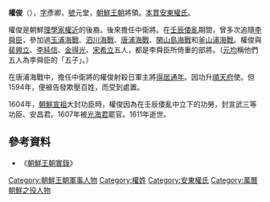 {{Infobox Korean name
|hangul=권준
|hanja=權俊
|rr=Gwon Chun
|mr=Kwŏn Jun
}}
'''權俊'''（{{bd|1541年||1611年||catIdx=Q權}}），[[字|字]]彥卿，[[號|號]]元堂，[[朝鮮王朝|朝鮮王朝]]將領。[[本貫|本貫]][[安東權氏|安東權氏]]。

權俊是朝鮮[[理學家|理學家]][[權近|權近]]的後裔。後來擔任中衛將。在[[壬辰倭亂|壬辰倭亂]]期間，曾多次追隨[[李舜臣_(朝鮮)|李舜臣]]，參加過[[玉浦海戰|玉浦海戰]]、[[泗川海戰|泗川海戰]]、[[唐浦海戰|唐浦海戰]]、[[閑山島海戰|閑山島海戰]]和[[釜山浦海戰|釜山浦海戰]]。權俊與[[裴興立|裴興立]]、[[李純信|李純信]]、[[金得光|金得光]]、[[宋希立|宋希立]]五人，都是李舜臣所倚重的部將。（[[元均_(朝鮮)|元均]]稱他們五人為李舜臣的「五子」。）

在唐浦海戰中，擔任中衛將的權俊射殺日軍主將[[得居通年|得居通年]]。因功升[[順天市|順天府]]使。但1594年，便被告發欺壓百姓，而受到處置。

1604年，[[朝鮮宣祖|朝鮮宣祖]]大封功臣時，權俊因為在壬辰倭亂中立下的功勞，封宣武三等功臣、安昌君。1607年被[[光海君|光海君]]罷官。1611年逝世。

==參考資料==
*《[[朝鮮王朝實錄|朝鮮王朝實錄]]》

{{朝鮮半島人物小作品}}
[[Category:朝鮮王朝軍事人物|Category:朝鮮王朝軍事人物]]
[[Category:權姓|Category:權姓]]
[[Category:安東權氏|Category:安東權氏]]
[[Category:萬曆朝鮮之役人物|Category:萬曆朝鮮之役人物]]